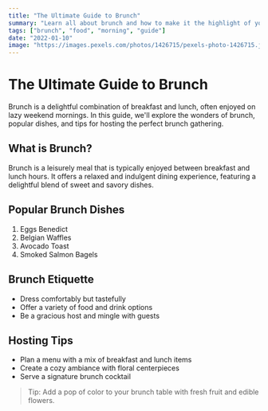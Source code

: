 ```yaml
---
title: "The Ultimate Guide to Brunch"
summary: "Learn all about brunch and how to make it the highlight of your day with this comprehensive guide. Get insights into popular brunch dishes, etiquette, and hosting tips."
tags: ["brunch", "food", "morning", "guide"]
date: "2022-01-10"
image: "https://images.pexels.com/photos/1426715/pexels-photo-1426715.jpeg"
---
```


# The Ultimate Guide to Brunch

Brunch is a delightful combination of breakfast and lunch, often enjoyed on lazy weekend mornings. In this guide, we'll explore the wonders of brunch, popular dishes, and tips for hosting the perfect brunch gathering.

## What is Brunch?

Brunch is a leisurely meal that is typically enjoyed between breakfast and lunch hours. It offers a relaxed and indulgent dining experience, featuring a delightful blend of sweet and savory dishes.

## Popular Brunch Dishes

1. Eggs Benedict
2. Belgian Waffles
3. Avocado Toast
4. Smoked Salmon Bagels

## Brunch Etiquette

- Dress comfortably but tastefully
- Offer a variety of food and drink options
- Be a gracious host and mingle with guests

## Hosting Tips

- Plan a menu with a mix of breakfast and lunch items
- Create a cozy ambiance with floral centerpieces
- Serve a signature brunch cocktail

> Tip: Add a pop of color to your brunch table with fresh fruit and edible flowers.

